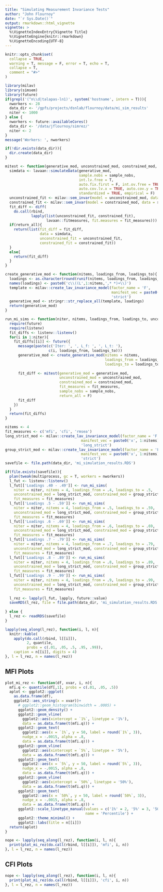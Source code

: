 ```yaml
---
title: "Simulating Measurement Invariance Tests"
author: "John Flournoy"
date: "`r Sys.Date()`"
output: rmarkdown::html_vignette
vignette: >
  %\VignetteIndexEntry{Vignette Title}
  %\VignetteEngine{knitr::rmarkdown}
  %\VignetteEncoding{UTF-8}
---
```


```r
knitr::opts_chunk$set(
  collapse = TRUE,
  warning = T, message = F, error = T, echo = T,
  collapse = T,
  comment = "#>"
)
```

```r
library(milav)
library(simsem)
library(future)
if(grepl('(^n\\d|talapas-ln1)', system('hostname', intern = T))){
  nworkers <- 28
  data_dir <- '/gpfs/projects/dsnlab/flournoy/data/mi_sim_results'
  niter <- 1000
} else {
  nworkers <- future::availableCores()
  data_dir <- '/data/jflournoy/simrez/'
  niter <- 2
}
message('Workers: ', nworkers)

if(!dir.exists(data_dir)){
  dir.create(data_dir)
}

mitest <- function(generative_mod, unconstrained_mod, constrained_mod, fit_measures, sample_nobs = c(2.5e2,2.5e2,2.5e2,2.5e2), return_all = F){
  simdata <- lavaan::simulateData(generative_mod, 
                                  sample.nobs = sample_nobs,
                                  int.lv.free = T, 
                                  auto.fix.first = F, int.ov.free = TRUE, auto.var = TRUE, 
                                  auto.cov.lv.x = TRUE, auto.cov.y = TRUE,
                                  standardized = TRUE, empirical = F)
  unconstrained_fit <- milav::sem_invar(model = unconstrained_mod, data = simdata, group = 'group')
  constrained_fit <- milav::sem_invar(model = constrained_mod, data = simdata, group = 'group')
  fit_diff <- diff(
    do.call(rbind, 
            lapply(list(unconstrained_fit, constrained_fit),
                   lavaan::fitmeasures, fit.measures = fit_measures)))
  if(return_all){
    return(list(fit_diff = fit_diff, 
                data = simdata, 
                unconstrained_fit = unconstrained_fit, 
                constrained_fit = constrained_fit))
  }
  else{
    return(fit_diff)
  }
}

create_generative_mod <- function(nitems, loadings_from, loadings_to){
  loadings <- as.character(round(runif(nitems, loadings_from, loadings_to),2))
  names(loadings) <- paste0('c\\((L',1:nitems,',* *)+\\)')
  template <- milav::create_lav_invariance_model(factor_name = 'F',
                                                 manifest_vec = paste0('x', 1:nitems),
                                                 'strict')
  generative_mod <- stringr::str_replace_all(template, loadings)
  return(generative_mod)
}

run_mi_sims <- function(niter, nitems, loadings_from, loadings_to, unconstrained_mod, constrained_mod, fit_measures, sample_nobs = c(2.5e2,2.5e2,2.5e2,2.5e2)) {
  require(future)
  require(listenv)
  fit_diffs <- listenv::listenv()
  for(i in 1:niter){
    fit_diffs[[i]] <- future({
      message(paste(c('Iter: ', ', L_f: ', ', L_t: '), 
                    c(i, loadings_from, loadings_to)))
      generative_mod <- create_generative_mod(nitems = nitems,
                                              loadings_from = loadings_from,
                                              loadings_to = loadings_to)
      
      fit_diff <- mitest(generative_mod = generative_mod,
                         unconstrained_mod = unconstrained_mod,
                         constrained_mod = constrained_mod,
                         fit_measures = fit_measures,
                         sample_nobs = sample_nobs, 
                         return_all = F)
      fit_diff
    })   
  }
  return(fit_diffs)
}

nitems <- 4
fit_measures <- c('mfi', 'cfi', 'rmsea')
long_strict_mod <- milav::create_lav_invariance_model(factor_name = 'F',
                                   manifest_vec = paste0('x', 1:nitems),
                                   'long_strict')
group_strict_mod <- milav::create_lav_invariance_model(factor_name = 'F',
                                   manifest_vec = paste0('x', 1:nitems),
                                   'strict')
savefile <- file.path(data_dir, 'mi_simulation_results.RDS')

if(file.exists(savefile)){
  plan(tweak(multiprocess, gc = T, workers = nworkers))
  l_fut <- listenv::listenv()
  l_fut[['Loadings .40 - .49']] <- run_mi_sims(
    niter = niter, nitems = 4, loadings_from = .4, loadings_to = .5, 
    unconstrained_mod = long_strict_mod, constrained_mod = group_strict_mod,
    fit_measures = fit_measures)
  l_fut[['Loadings .5 - .59']] <- run_mi_sims(
    niter = niter, nitems = 4, loadings_from = .5, loadings_to = .59, 
    unconstrained_mod = long_strict_mod, constrained_mod = group_strict_mod,
    fit_measures = fit_measures)
  l_fut[['Loadings .6 - .69']] <- run_mi_sims(
    niter = niter, nitems = 4, loadings_from = .6, loadings_to = .69, 
    unconstrained_mod = long_strict_mod, constrained_mod = group_strict_mod,
    fit_measures = fit_measures)
  l_fut[['Loadings .7 - .79']] <- run_mi_sims(
    niter = niter, nitems = 4, loadings_from = .7, loadings_to = .79, 
    unconstrained_mod = long_strict_mod, constrained_mod = group_strict_mod,
    fit_measures = fit_measures)
  l_fut[['Loadings .8 - .89']] <- run_mi_sims(
    niter = niter, nitems = 4, loadings_from = .8, loadings_to = .89, 
    unconstrained_mod = long_strict_mod, constrained_mod = group_strict_mod,
    fit_measures = fit_measures)
  l_fut[['Loadings .9 - .99']] <- run_mi_sims(
    niter = niter, nitems = 4, loadings_from = .9, loadings_to = .99, 
    unconstrained_mod = long_strict_mod, constrained_mod = group_strict_mod,
    fit_measures = fit_measures)
  
  l_rez <- lapply(l_fut, lapply, future::value)
  saveRDS(l_rez, file = file.path(data_dir, 'mi_simulation_results.RDS'))
  
} else {
  l_rez <- readRDS(savefile)
}
```

```r
lapply(seq_along(l_rez), function(i, l, n){
  knitr::kable(
    apply(do.call(rbind, l[[i]]), 
          2, quantile, 
          probs = c(.01, .05, .5, .95, .99)),
    caption = n[[i]], digits = 4)
}, l = l_rez, n = names(l_rez))
```

## MFI Plots

```r
plot_mi_rez <- function(df, xvar, i, n){
  mfi.q <- quantile(df[,1], probs = c(.01, .05, .5))
  aplot <- ggplot2::ggplot(
    as.data.frame(df),
    ggplot2::aes_string(x = xvar))+
      # ggplot2::geom_histogram(binwidth = .0005) + 
      ggplot2::geom_density() + 
      ggplot2::geom_vline(
        ggplot2::aes(xintercept = `1%`, linetype = '1%'), 
        data = as.data.frame(t(mfi.q))) +
      ggplot2::geom_text(
        ggplot2::aes(x = `1%`, y = 50, label = round(`1%`, 3)),
        nudge_x = -.0015, alpha = .8,
        data = as.data.frame(t(mfi.q))) +
      ggplot2::geom_vline(
        ggplot2::aes(xintercept = `5%`, linetype = '5%'), 
        data = as.data.frame(t(mfi.q))) +
      ggplot2::geom_text(
        ggplot2::aes(x = `5%`, y = 50, label = round(`5%`, 3)),
        nudge_x = -.0015, alpha = .8,
        data = as.data.frame(t(mfi.q))) +
      ggplot2::geom_vline(
        ggplot2::aes(xintercept = `50%`, linetype = '50%'), 
        data = as.data.frame(t(mfi.q))) +
      ggplot2::geom_text(
        ggplot2::aes(x = `50%`, y = 50, label = round(`50%`, 3)),
        nudge_x = -.0015, alpha = .8,
        data = as.data.frame(t(mfi.q))) +
      ggplot2::scale_linetype_manual(values = c('1%' = 2, '5%' = 3, '50%' = 4),
                                     name = 'Percentile') + 
      ggplot2::theme_minimal() +
      ggplot2::labs(title = n[[i]])
  return(aplot)
}
```

```r
nope <- lapply(seq_along(l_rez), function(i, l, n){
  print(plot_mi_rez(do.call(rbind, l[[i]]), 'mfi', i, n))
}, l = l_rez, n = names(l_rez))
```
## CFI Plots

```r
nope <- lapply(seq_along(l_rez), function(i, l, n){
  print(plot_mi_rez(do.call(rbind, l[[i]]), 'cfi', i, n))
}, l = l_rez, n = names(l_rez))
```
